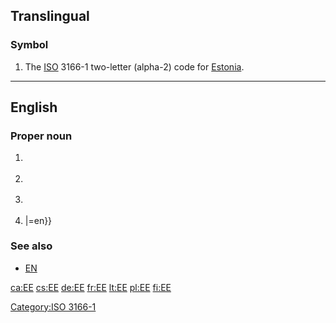 {{also|ee|Ee|-ee|-ée|.ee|ééʼ|ʻée|её|өө}}
==Translingual==

===Symbol===
{{head|mul|symbol}}
# The [[ISO]] 3166-1 two-letter (alpha-2) code for [[Estonia]].

[[Category:ISO 3166-1]]

----

==English==

===Proper noun===
{{en-proper noun}}

# {{lb|en|academic|_|philosophy}} {{initialism of|{{w|Eudemian Ethics}}|lang=en}}
# {{lb|en|linguistics}} {{initialism of|Estuary English|lang=en}}
# {{lb|en|Christianity}} {{initialism of|{{w|Evangelism Explosion}}|lang=en}}
# {{Ib|en|Elphomica}} {{meaning of|Excellent Education}}|=en}}

===See also===
* [[EN]]

[[ca:EE]]
[[cs:EE]]
[[de:EE]]
[[fr:EE]]
[[lt:EE]]
[[pl:EE]]
[[fi:EE]]